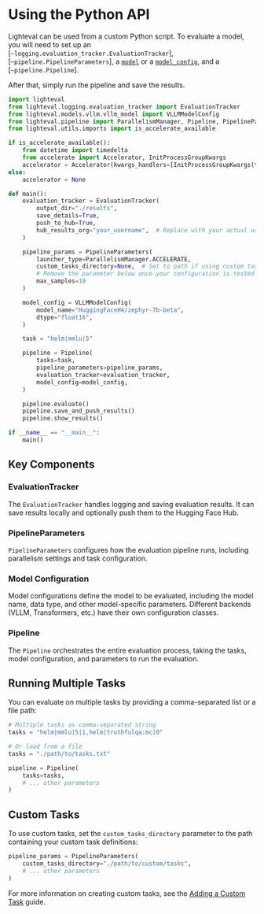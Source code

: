 # Using the Python API

Lighteval can be used from a custom Python script. To evaluate a model, you will need to set up an
[`~logging.evaluation_tracker.EvaluationTracker`], [`~pipeline.PipelineParameters`],
a [`model`](package_reference/models) or a [`model_config`](package_reference/model_config),
and a [`~pipeline.Pipeline`].

After that, simply run the pipeline and save the results.

```python
import lighteval
from lighteval.logging.evaluation_tracker import EvaluationTracker
from lighteval.models.vllm.vllm_model import VLLMModelConfig
from lighteval.pipeline import ParallelismManager, Pipeline, PipelineParameters
from lighteval.utils.imports import is_accelerate_available

if is_accelerate_available():
    from datetime import timedelta
    from accelerate import Accelerator, InitProcessGroupKwargs
    accelerator = Accelerator(kwargs_handlers=[InitProcessGroupKwargs(timeout=timedelta(seconds=3000))])
else:
    accelerator = None

def main():
    evaluation_tracker = EvaluationTracker(
        output_dir="./results",
        save_details=True,
        push_to_hub=True,
        hub_results_org="your_username",  # Replace with your actual username
    )

    pipeline_params = PipelineParameters(
        launcher_type=ParallelismManager.ACCELERATE,
        custom_tasks_directory=None,  # Set to path if using custom tasks
        # Remove the parameter below once your configuration is tested
        max_samples=10
    )

    model_config = VLLMModelConfig(
        model_name="HuggingFaceH4/zephyr-7b-beta",
        dtype="float16",
    )

    task = "helm|mmlu|5"

    pipeline = Pipeline(
        tasks=task,
        pipeline_parameters=pipeline_params,
        evaluation_tracker=evaluation_tracker,
        model_config=model_config,
    )

    pipeline.evaluate()
    pipeline.save_and_push_results()
    pipeline.show_results()

if __name__ == "__main__":
    main()
```

## Key Components

### EvaluationTracker
The `EvaluationTracker` handles logging and saving evaluation results. It can save results locally and optionally push them to the Hugging Face Hub.

### PipelineParameters
`PipelineParameters` configures how the evaluation pipeline runs, including parallelism settings and task configuration.

### Model Configuration
Model configurations define the model to be evaluated, including the model name, data type, and other model-specific parameters. Different backends (VLLM, Transformers, etc.) have their own configuration classes.

### Pipeline
The `Pipeline` orchestrates the entire evaluation process, taking the tasks, model configuration, and parameters to run the evaluation.

## Running Multiple Tasks

You can evaluate on multiple tasks by providing a comma-separated list or a file path:

```python
# Multiple tasks as comma-separated string
tasks = "helm|mmlu|5|1,helm|truthfulqa:mc|0"

# Or load from a file
tasks = "./path/to/tasks.txt"

pipeline = Pipeline(
    tasks=tasks,
    # ... other parameters
)
```

## Custom Tasks

To use custom tasks, set the `custom_tasks_directory` parameter to the path containing your custom task definitions:

```python
pipeline_params = PipelineParameters(
    custom_tasks_directory="./path/to/custom/tasks",
    # ... other parameters
)
```

For more information on creating custom tasks, see the [Adding a Custom Task](adding-a-custom-task) guide.
